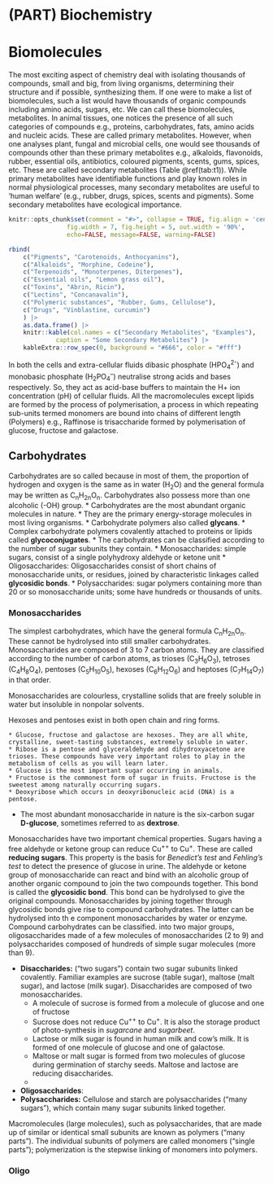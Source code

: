 # (PART) Biochemistry {.unnumbered}

# Biomolecules

The most exciting aspect of chemistry deal with isolating thousands of compounds, small and big, from living organisms, determining their structure and if possible, synthesizing them. If one were to make a list of biomolecules, such a list would have thousands of organic compounds including amino acids, sugars, etc. We can call these biomolecules, metabolites. In animal tissues, one notices the presence of all such categories of compounds e.g., proteins, carbohydrates, fats, amino acids and nucleic acids. These are called primary metabolites. However, when one analyses plant, fungal and microbial cells, one would see thousands of compounds other than these primary metabolites e.g., alkaloids, flavonoids, rubber, essential oils, antibiotics, coloured pigments, scents, gums, spices, etc. These are called secondary metabolites (Table \@ref(tab:t1)). While primary metabolites have identifiable functions and play known roles in normal physiological processes, many secondary metabolites are useful to 'human welfare' (e.g., rubber, drugs, spices, scents and pigments). Some secondary metabolites have ecological importance.

```r
knitr::opts_chunk$set(comment = "#>", collapse = TRUE, fig.align = 'center',
			    fig.width = 7, fig.height = 5, out.width = '90%', 
			    echo=FALSE, message=FALSE, warning=FALSE)
```


```r
rbind(
	c("Pigments", "Carotenoids, Anthocyanins"),
	c("Alkaloids", "Morphine, Codeine"),
	c("Terpenoids", "Monoterpenes, Diterpenes"),
	c("Essential oils", "Lemon grass oil"),
	c("Toxins", "Abrin, Ricin"),
	c("Lectins", "Concanavalin"),
	c("Polymeric substances", "Rubber, Gums, Cellulose"),
	c("Drugs", "Vinblastine, curcumin")
	) |> 
	as.data.frame() |>
	knitr::kable(col.names = c("Secondary Metabolites", "Examples"),
			 caption = "Some Secondary Metabolites") |>
	kableExtra::row_spec(0, background = "#666", color = "#fff")
```


In both the cells and extra-cellular fluids dibasic phosphate (HPO~4~^2-^) and monobasic phosphate (H~2~PO~4~^--^) neutralise strong acids and bases respectively. So, they act as acid-base buffers to maintain the H+ ion concentration (pH) of cellular fluids. All the macromolecules except lipids are formed by the process of polymerisation, a process in which repeating sub-units termed monomers are bound into chains of different length (Polymers) e.g., Raffinose is trisaccharide formed by polymerisation of glucose, fructose and galactose.

## Carbohydrates

Carbohydrates are so called because in most of them, the proportion of hydrogen and oxygen is the same as in water (H~2~O) and the general formula may be written as C~n~H~2n~O~n~. Carbohydrates also possess more than one alcoholic (-OH) group. 
* Carbohydrates are the most abundant organic molecules in nature.
* They are the primary energy-storage molecules in most living organisms.
* Carbohydrate polymers also called **glycans**.
* Complex carbohydrate polymers covalently attached to proteins or lipids called **glycoconjugates**.
* The carbohydrates can be classified according to the number of sugar subunits they contain.
	* Monosaccharides: simple sugars, consist of a single polyhydroxy aldehyde or ketone unit
	* Oligosaccharides: Oligosaccharides consist of short chains of monosaccharide units, or residues, joined by characteristic linkages called **glycosidic bonds**.
	* Polysaccharides: sugar polymers containing more than 20 or so monosaccharide units; some have hundreds or thousands of units.

### Monosaccharides

The simplest carbohydrates, which have the general formula C~n~H~2n~O~n~. These cannot be hydrolysed into still smaller carbohydrates. Monosaccharides are composed of 3 to 7 carbon atoms. They are classified according to the number of carbon atoms, as trioses (C~3~H~6~O~3~), tetroses (C~4~H~8~O~4~), pentoses (C~5~H~10~O~5~), hexoses (C~6~H~12~O~6~) and heptoses (C~7~H~14~O~7~) in that order. 

Monosaccharides are colourless, crystalline solids that are freely soluble in water but insoluble in nonpolar solvents.

Hexoses and pentoses exist in both open chain and ring forms. 

	* Glucose, fructose and galactose are hexoses. They are all white, crystalline, sweet-tasting substances, extremely soluble in water. 
	* Ribose is a pentose and glyceraldehyde and dihydroxyacetone are trioses. These compounds have very important roles to play in the metabolism of cells as you will learn later. 
	* Glucose is the most important sugar occurring in animals.  
	* Fructose is the commonest form of sugar in fruits. Fructose is the sweetest among naturally occurring sugars.
	* Deoxyribose which occurs in deoxyribonucleic acid (DNA) is a pentose.

* The most abundant monosaccharide in nature is the six-carbon sugar **D-glucose**, sometimes referred to as **dextrose**.

Monosaccharides have two important chemical properties. Sugars having a free aldehyde or ketone group can reduce Cu^++^ to Cu^+^. These are called **reducing sugars**. This property is the basis for *Benedict's test* and *Fehling's test* to detect the presence of glucose in urine. The aldehyde or ketone group of monosaccharide can react and bind with an alcoholic group of another organic compound to join the two compounds together. This bond is called the **glycosidic bond**. This bond can be hydrolysed to give the original compounds.
Monosaccharides by joining together through glycosidic bonds give rise to compound carbohydrates. The latter
can be hydrolysed into th e component monosaccharides by water or enzyme. Compound carbohydrates can be classified.
into two major groups, oligosaccharides made of a few molecules of monosaccharides (2 to 9) and polysaccharides composed of hundreds of simple sugar molecules (more than 9).

* **Disaccharides:** (“two sugars”) contain two sugar subunits linked covalently. Familiar examples are sucrose (table sugar), maltose (malt sugar), and lactose (milk sugar). Disaccharides are composed of two monosaccharides. 
	* A molecule of sucrose is formed from a molecule of glucose and one of fructose
	* Sucrose does not reduce Cu^++^ to Cu^+^. It is also the storage product of photo-synthesis in *sugarcane* and *sugarbeet*. 
	* Lactose or milk sugar is found in human milk and cow's milk. It is formed of one molecule of glucose and one of galactose. 
	* Maltose or malt sugar is formed from two molecules of glucose during germination of starchy seeds. Maltose and lactose are reducing disaccharides. 
	* 
* **Oligosaccharides**:
* **Polysaccharides:** Cellulose and starch are polysaccharides (“many sugars”), which contain many sugar subunits linked together.


Macromolecules (large molecules), such as polysaccharides,
that are made up of similar or identical small subunits are
known as polymers (“many parts”). The individual subunits of
polymers are called monomers (“single parts”); polymerization
is the stepwise linking of monomers into polymers.

### Oligo



